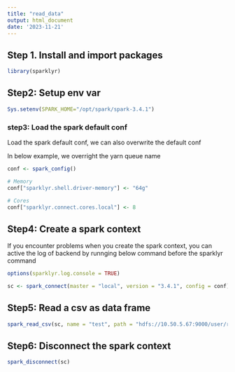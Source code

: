 ```yaml
---
title: "read_data"
output: html_document
date: '2023-11-21'
---
```


## Step 1. Install and import packages

```r
library(sparklyr)
```

## Step2: Setup env var

```r
Sys.setenv(SPARK_HOME="/opt/spark/spark-3.4.1")
```
### step3: Load the spark default conf

Load the spark default conf, we can also overwrite the default conf

In below example, we overright the yarn queue name

```r
conf <- spark_config()

# Memory
conf["sparklyr.shell.driver-memory"] <- "64g"

# Cores
conf["sparklyr.connect.cores.local"] <- 8
```

## Step4: Create a spark context

If you encounter problems when you create the spark context, you can active the log of backend by runnging below
command before the sparklyr command

```r
options(sparklyr.log.console = TRUE)
```

```r
sc <- spark_connect(master = "local", version = "3.4.1", config = conf)
```

## Step5: Read a csv as data frame

```r
spark_read_csv(sc, name = "test", path = "hdfs://10.50.5.67:9000/user/rstudio/flights/airports.csv")
```

## Step6: Disconnect the spark context

```r
spark_disconnect(sc)
```